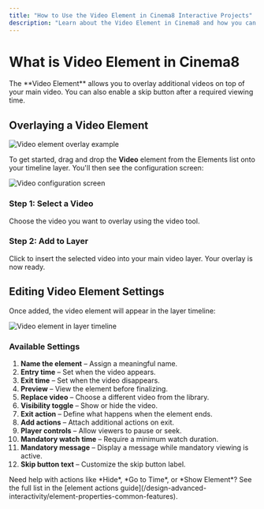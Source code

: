 ```yaml
---
title: "How to Use the Video Element in Cinema8 Interactive Projects"
description: "Learn about the Video Element in Cinema8 and how you can use it to add overlays and adjust different element settings. Visit Cinema8."
---
```



# What is Video Element in Cinema8

<Callout type="info">
The **Video Element** allows you to overlay additional videos on top of your main video. You can also enable a skip button after a required viewing time.
</Callout>

## Overlaying a Video Element

![Video element overlay example](/screenshot/advanced-interactivity/video-element-1.webp)

To get started, drag and drop the **Video** element from the Elements list onto your timeline layer. You'll then see the configuration screen:

![Video configuration screen](/screenshot/advanced-interactivity/video-element-2.webp)

<Steps>

### Step 1: Select a Video

Choose the video you want to overlay using the video tool.

### Step 2: Add to Layer

Click to insert the selected video into your main video layer. Your overlay is now ready.

</Steps>

## Editing Video Element Settings

Once added, the video element will appear in the layer timeline:

![Video element in layer timeline](/screenshot/advanced-interactivity/video-element-3.webp)

### Available Settings

1. **Name the element** – Assign a meaningful name.
2. **Entry time** – Set when the video appears.
3. **Exit time** – Set when the video disappears.
4. **Preview** – View the element before finalizing.
5. **Replace video** – Choose a different video from the library.
6. **Visibility toggle** – Show or hide the video.
7. **Exit action** – Define what happens when the element ends.
8. **Add actions** – Attach additional actions on exit.
9. **Player controls** – Allow viewers to pause or seek.
10. **Mandatory watch time** – Require a minimum watch duration.
11. **Mandatory message** – Display a message while mandatory viewing is active.
12. **Skip button text** – Customize the skip button label.

<Callout type="default">
Need help with actions like *Hide*, *Go to Time*, or *Show Element*?  
See the full list in the [element actions guide](/design-advanced-interactivity/element-properties-common-features).
</Callout>
